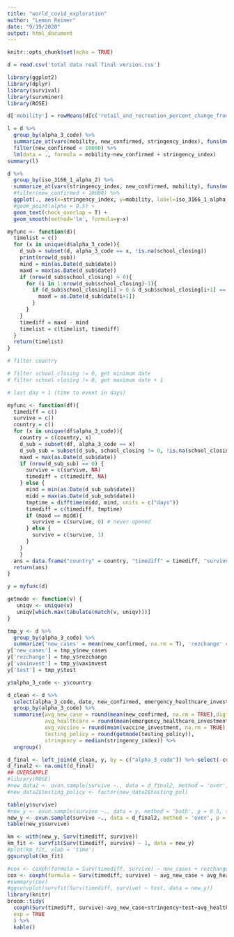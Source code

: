 ```yaml
---
title: "world_covid_exploration"
author: "Lemon Reimer"
date: "9/19/2020"
output: html_document
---
```


```r
knitr::opts_chunk$set(echo = TRUE)
```

```r
d = read.csv('total data real final version.csv')
```

```r
library(ggplot2)
library(dplyr)
library(survival)
library(survminer)
library(ROSE)
```

```r
d['mobility'] = rowMeans(d[c('retail_and_recreation_percent_change_from_baseline', 'grocery_and_pharmacy_percent_change_from_baseline', 'parks_percent_change_from_baseline', 'transit_stations_percent_change_from_baseline', 'residential_percent_change_from_baseline', 'workplaces_percent_change_from_baseline')], na.rm = T)
```

```r
l = d %>%
  group_by(alpha_3_code) %>%
  summarize_at(vars(mobility, new_confirmed, stringency_index), funs(mean(., na.rm = T))) %>%
  filter(new_confirmed < 10000) %>%
  lm(data = ., formula = mobility~new_confirmed + stringency_index)
summary(l)
```

```r
d %>%
  group_by(iso_3166_1_alpha_2) %>%
  summarize_at(vars(stringency_index, new_confirmed, mobility), funs(mean(., na.rm = T))) %>%
  #filter(new_confirmed < 10000) %>%
  ggplot(., aes(x=stringency_index, y=mobility, label=iso_3166_1_alpha_2)) + 
  #geom_point(alpha = 0.5) + 
  geom_text(check_overlap = T) + 
  geom_smooth(method='lm', formula=y~x)
```

```r
myfunc <- function(d){
  timelist = c()
  for (x in unique(d$alpha_3_code)){
    d_sub = subset(d, alpha_3_code == x, !is.na(school_closing))
    print(nrow(d_sub))
    mind = min(as.Date(d_sub$date))
    maxd = max(as.Date(d_sub$date))
    if (nrow(d_sub$school_closing) > 0){
      for (i in 1:nrow(d_sub$school_closing)-1){
        if (d_sub$school_closing[i] > 0 & d_sub$school_closing[i+1] == 0){
          maxd = as.Date(d_sub$date[i+1])
        }
      }
    }
    timediff = maxd - mind
    timelist = c(timelist, timediff)
  }
  return(timelist)
}
```

```r
# filter country

# filter school_closing != 0, get minimum date
# filter school closing != 0, get maximum date + 1

# last day + 1 (time to event in days)

myfunc <- function(df){
  timediff = c()
  survive = c()
  country = c()
  for (x in unique(df$alpha_3_code)){
    country = c(country, x)
    d_sub = subset(df, alpha_3_code == x)
    d_sub_sub = subset(d_sub, school_closing != 0, !is.na(school_closing))
    maxd = max(as.Date(d_sub$date))
    if (nrow(d_sub_sub) == 0) {
      survive = c(survive, NA)
      timediff = c(timediff, NA)
    } else {
      mind = min(as.Date(d_sub_sub$date))
      midd = max(as.Date(d_sub_sub$date))
      tmptime = difftime(midd, mind, units = c("days"))
      timediff = c(timediff, tmptime)
      if (maxd == midd){
        survive = c(survive, 0) # never opened
      } else {
        survive = c(survive, 1)
      }
    }
    }
  ans = data.frame("country" = country, "timediff" = timediff, "survive" = survive)
  return(ans)
}
```

```r
y = myfunc(d)
```

```r
getmode <- function(v) {
   uniqv <- unique(v)
   uniqv[which.max(tabulate(match(v, uniqv)))]
}
```

```r
tmp_y <- d %>% 
  group_by(alpha_3_code) %>%
  summarize('new_cases' = mean(new_confirmed, na.rm = T), 'rezchange' = mean(residential_percent_change_from_baseline, na.rm = T), 'vaxinvest' = mean(vaccine_investment, na.rm = T), 'test' = getmode(round(testing_policy)))
y['new_cases'] = tmp_y$new_cases
y['rezchange'] = tmp_y$rezchange
y['vaxinvest'] = tmp_y$vaxinvest
y['test'] = tmp_y$test
```

```r
y$alpha_3_code <- y$country

d_clean <- d %>%
  select(alpha_3_code, date, new_confirmed, emergency_healthcare_investment, vaccine_investment, testing_policy, stringency_index) %>%
  group_by(alpha_3_code) %>%
  summarise(avg_new_case = round(mean(new_confirmed, na.rm = TRUE),digits = 2), 
            avg_healthcare = round(mean(emergency_healthcare_investment, na.rm = TRUE), digits = 2),
            avg_vaccine = round(mean(vaccine_investment, na.rm = TRUE), digits = 2),
            testing_policy = round(getmode(testing_policy)),
            stringency = median(stringency_index)) %>%
  ungroup()

d_final <- left_join(d_clean, y, by = c("alpha_3_code")) %>% select(-country)
d_final2 <- na.omit(d_final)
## OVERSAMPLE
#library(ROSE)
#new_data2 <- ovun.sample(survive ~., data = d_final2, method = 'over', p = 0.5, seed = 1)$data
#new_data2$testing_policy <- factor(new_data2$testing_pol)
```

```r
table(y$survive)
#new_y <- ovun.sample(survive ~., data = y, method = 'both', p = 0.5, seed = 1)$data
new_y <- ovun.sample(survive ~., data = d_final2, method = 'over', p = 0.5, seed = 1)$data
table(new_y$survive)
```

```r
km <- with(new_y, Surv(timediff, survive))
km_fit <- survfit(Surv(timediff, survive) ~ 1, data = new_y)
#plot(km_fit, xlab = 'time')
ggsurvplot(km_fit)
```

```r
#cox <- coxph(formula = Surv(timediff, survive) ~ new_cases + rezchange + vaxinvest + test, data = new_y)
cox <- coxph(formula = Surv(timediff, survive) ~ avg_new_case + avg_healthcare + avg_vaccine + test + stringency + rezchange, data = new_y)
#summary(cox)
#ggsurvplot(survfit(Surv(timediff, survive) ~ test, data = new_y))
library(knitr)
broom::tidy(
  coxph(Surv(timediff, survive)~avg_new_case+stringency+test+avg_healthcare+avg_vaccine+rezchange, data = new_y), 
  exp = TRUE
  ) %>% 
  kable()
```


